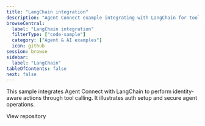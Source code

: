 ```yaml
---
title: "LangChain integration"
description: "Agent Connect example integrating with LangChain for tool-calling workflows."
browseCentral:
  label: "LangChain integration"
  filterType: ["code-sample"]
  category: ["Agent & AI examples"]
  icon: github
session: browse
sidebar:
  label: "LangChain"
tableOfContents: false
next: false
---
```


This sample integrates Agent Connect with LangChain to perform identity-aware actions through tool calling. It illustrates auth setup and secure agent operations.


<LinkButton href="https://github.com/scalekit-inc/sample-langchain-agent" target="_blank" rel="noopener" icon="github">View repository</LinkButton>
